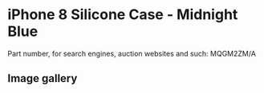
# iPhone 8 Silicone Case - Midnight Blue

Part number, for search engines, auction websites and such: MQGM2ZM/A

## Image gallery

<div style={{ width: "768px" }}>
  <GalleryComponent
    images={[
      {
        original: "/everysource/MQGM2.png",
        thumbnail: "/everypreview/MQGM2.png",
      },
      {
        original: "/everysource/MQGM2_AV1_GOLD.png",
        thumbnail: "/everypreview/MQGM2_AV1_GOLD.png",
      },
      {
        original: "/everysource/MQGM2_AV1_SILVER.png",
        thumbnail: "/everypreview/MQGM2_AV1_SILVER.png",
      },
      {
        original: "/everysource/MQGM2_AV1_SPACE_GRAY.png",
        thumbnail: "/everypreview/MQGM2_AV1_SPACE_GRAY.png",
      },
      {
        original: "/everysource/MQGM2_AV2.png",
        thumbnail: "/everypreview/MQGM2_AV2.png",
      }
    ]}
  />
</div>